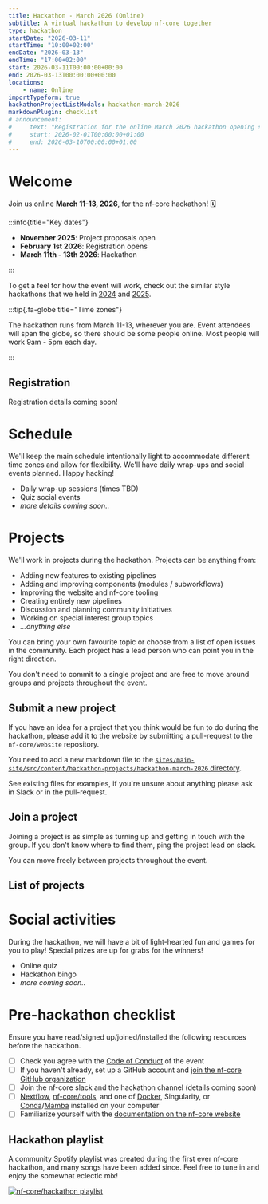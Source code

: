 ```yaml
---
title: Hackathon - March 2026 (Online)
subtitle: A virtual hackathon to develop nf-core together
type: hackathon
startDate: "2026-03-11"
startTime: "10:00+02:00"
endDate: "2026-03-13"
endTime: "17:00+02:00"
start: 2026-03-11T00:00:00+00:00
end: 2026-03-13T00:00:00+00:00
locations:
    - name: Online
importTypeform: true
hackathonProjectListModals: hackathon-march-2026
markdownPlugin: checklist
# announcement:
#     text: "Registration for the online March 2026 hackathon opening soon!"
#     start: 2026-02-01T00:00:00+01:00
#     end: 2026-03-10T00:00:00+01:00
---
```



# Welcome

Join us online **March 11-13, 2026**, for the nf-core hackathon! 🗓️

:::info{title="Key dates"}

- **November 2025**: Project proposals open
- **February 1st 2026**: Registration opens
- **March 11th - 13th 2026**: Hackathon

:::

To get a feel for how the event will work, check out the similar style hackathons
that we held in [2024](/events/2024/hackathon-march-2024) and [2025](/events/2025/hackathon-march-2025).

:::tip{.fa-globe title="Time zones"}

The hackathon runs from March 11-13, wherever you are.
Event attendees will span the globe, so there should be some people online.
Most people will work 9am - 5pm each day.

:::

## Registration

Registration details coming soon!

# Schedule

We'll keep the main schedule intentionally light to accommodate different time zones and allow for flexibility.
We'll have daily wrap-ups and social events planned.
Happy hacking!

- Daily wrap-up sessions (times TBD)
- Quiz social events
- _more details coming soon.._

# Projects

We'll work in projects during the hackathon. Projects can be anything from:

- Adding new features to existing pipelines
- Adding and improving components (modules / subworkflows)
- Improving the website and nf-core tooling
- Creating entirely new pipelines
- Discussion and planning community initiatives
- Working on special interest group topics
- _...anything else_

You can bring your own favourite topic or choose from a list of open issues in the community.
Each project has a lead person who can point you in the right direction.

You don't need to commit to a single project and are free to move around groups and projects throughout the event.

## Submit a new project

If you have an idea for a project that you think would be fun to do during the hackathon,
please add it to the website by submitting a pull-request to the `nf-core/website` repository.

You need to add a new markdown file to the
[`sites/main-site/src/content/hackathon-projects/hackathon-march-2026` directory](https://github.com/nf-core/website/tree/main/sites/main-site/src/content/hackathon-projects/hackathon-march-2026).

See existing files for examples, if you're unsure about anything please ask in Slack or in the pull-request.

## Join a project

Joining a project is as simple as turning up and getting in touch with the group.
If you don't know where to find them, ping the project lead on slack.

You can move freely between projects throughout the event.

## List of projects

<HackathonModalProjectList eventPath="hackathon-march-2026" />

# Social activities

During the hackathon, we will have a bit of light-hearted fun and games for you to play!
Special prizes are up for grabs for the winners!

- Online quiz
- Hackathon bingo
- _more coming soon.._

# Pre-hackathon checklist

Ensure you have read/signed up/joined/installed the following resources before the hackathon.

- [ ] Check you agree with the [Code of Conduct](https://nf-co.re/code_of_conduct) of the event
- [ ] If you haven't already, set up a GitHub account and [join the nf-core GitHub organization](https://nf-co.re/join#github)
- [ ] Join the nf-core slack and the hackathon channel (details coming soon)
- [ ] [Nextflow](https://nextflow.io/), [nf-core/tools](https://nf-co.re/tools/#installation), and one of [Docker](https://docs.docker.com/get-docker/), Singularity, or [Conda](https://conda.io/projects/conda/en/latest/user-guide/install/index.html)/[Mamba](https://mamba.readthedocs.io/en/latest/installation.html) installed on your computer
- [ ] Familiarize yourself with the [documentation on the nf-core website](https://nf-co.re/docs)

## Hackathon playlist

A community Spotify playlist was created during the first ever nf-core hackathon, and many songs have been added since.
Feel free to tune in and enjoy the somewhat eclectic mix!

<a href="https://open.spotify.com/playlist/6LyhtB3bllSwNbK9iDNVgH">
    <picture>
        <source
            media="(prefers-color-scheme: dark)"
            srcset="https://raw.githubusercontent.com/nf-core/logos/master/nf-core-logos/nf-core-hackathon-playlist_dark.png"
        ></source>
        <img
            alt="nf-core/hackathon playlist"
            src="https://raw.githubusercontent.com/nf-core/logos/master/nf-core-logos/nf-core-hackathon-playlist_light.png"
        ></img>
    </picture>
</a>

